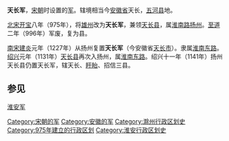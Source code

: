 '''天长军'''，[[宋朝|宋朝]]时设置的[[军_(行政区划)|军]]。辖境相当今[[安徽省|安徽省]]天长，[[五河县|五河县]]地。

[[北宋|北宋]][[开宝|开宝]]八年（975年），将[[雄州_(安徽)|雄州]]改为'''天长军'''，兼领[[天长县|天长县]]，属[[淮南路|淮南路]][[扬州_(古代)|扬州]]。[[至道|至道]]二年（996年）军废，复为县。

[[南宋|南宋]][[建炎|建炎]]元年（1227年）从扬州复置'''天长军'''（今安徽省[[天长市|天长市]]）。隶属[[淮南东路|淮南东路]]。[[紹興_(南宋)|绍兴]]元年（1131年）[[天长县|天长县]]再次入扬州，属[[淮南东路|淮南东路]]。绍兴十一年（1141年）扬州天长县仍置天长军，辖天长、[[盱眙|盱眙]]、招信三县。

==参见==
[[淮安军|淮安军]]

{{宋朝行政区划小作品}}
[[Category:宋朝的军|Category:宋朝的军]] 
[[Category:安徽的军|Category:安徽的军]]
[[Category:滁州行政区划史|Category:滁州行政区划史]] 
[[Category:975年建立的行政区划|Category:975年建立的行政区划]]
[[Category:淮安行政区划史|Category:淮安行政区划史]]